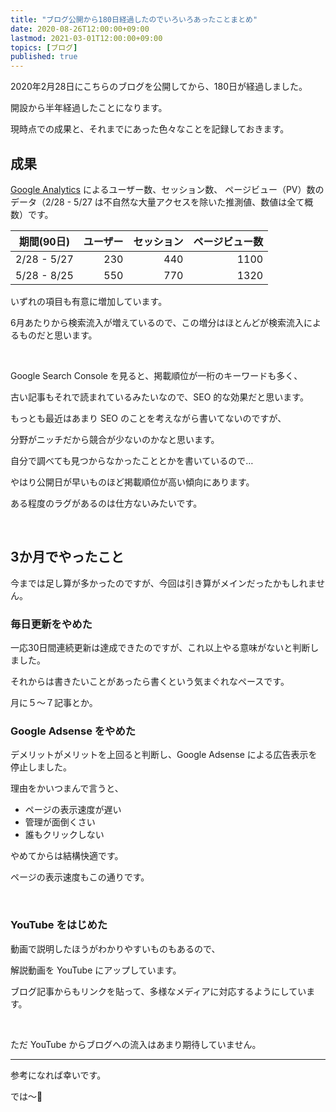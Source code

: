 ```yaml
---
title: "ブログ公開から180日経過したのでいろいろあったことまとめ"
date: 2020-08-26T12:00:00+09:00
lastmod: 2021-03-01T12:00:00+09:00
topics: [ブログ]
published: true
---
```


2020年2月28日にこちらのブログを公開してから、180日が経過しました。

開設から半年経過したことになります。

現時点での成果と、それまでにあった色々なことを記録しておきます。

<!--more-->

## 成果

[Google Analytics](https://analytics.google.com/) によるユーザー数、セッション数、 ページビュー（PV）数のデータ（2/28 - 5/27 は不自然な大量アクセスを除いた推測値、数値は全て概数）です。

期間(90日)|ユーザー|セッション|ページビュー数
---|--:|--:|--:
2/28 - 5/27|230|440|1100
5/28 - 8/25|550|770|1320

いずれの項目も有意に増加しています。

6月あたりから検索流入が増えているので、この増分はほとんどが検索流入によるものだと思います。

<br/>

Google Search Console を見ると、掲載順位が一桁のキーワードも多く、

古い記事もそれで読まれているみたいなので、SEO 的な効果だと思います。

もっとも最近はあまり SEO のことを考えながら書いてないのですが、

分野がニッチだから競合が少ないのかなと思います。

自分で調べても見つからなかったこととかを書いているので…

<postimage src="hugo-css" alt="hugo css 反映されない 検索結果" />

<postimage src="python-chess" alt="python チェス 検索結果" />

やはり公開日が早いものほど掲載順位が高い傾向にあります。

ある程度のラグがあるのは仕方ないみたいです。

<br/>

## 3か月でやったこと

今までは足し算が多かったのですが、今回は引き算がメインだったかもしれません。

### 毎日更新をやめた

一応30日間連続更新は達成できたのですが、これ以上やる意味がないと判断しました。

それからは書きたいことがあったら書くという気まぐれなペースです。

月に５～７記事とか。

<relpos link="blog-mainichi-koshin" />

### Google Adsense をやめた

デメリットがメリットを上回ると判断し、Google Adsense による広告表示を停止しました。

理由をかいつまんで言うと、

- ページの表示速度が遅い
- 管理が面倒くさい
- 誰もクリックしない

やめてからは結構快適です。

<postimage src="pagespeedinsights" alt="PageSpeed Insights" />

ページの表示速度もこの通りです。

<relpos link="adsense-yameta-riyu" />

<br/>

### YouTube をはじめた

動画で説明したほうがわかりやすいものもあるので、

解説動画を YouTube にアップしています。

ブログ記事からもリンクを貼って、多様なメディアに対応するようにしています。

<br/>

ただ YouTube からブログへの流入はあまり期待していません。

<relpos link="seikahoukoku4" />

---

参考になれば幸いです。

では～👋
